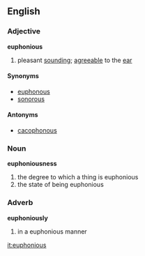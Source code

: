 ==English==
=== Adjective ===
'''euphonious'''
# pleasant [[sounding]]; [[agreeable]] to the [[ear]]

==== Synonyms ====
*[[euphonous]]
*[[sonorous]]
==== Antonyms ====
*[[cacophonous]]

=== Noun ===
'''euphoniousness'''
# the degree to which a thing is euphonious
# the state of being euphonious

=== Adverb ===
'''euphoniously'''
# in a euphonious manner

[[it:euphonious]]